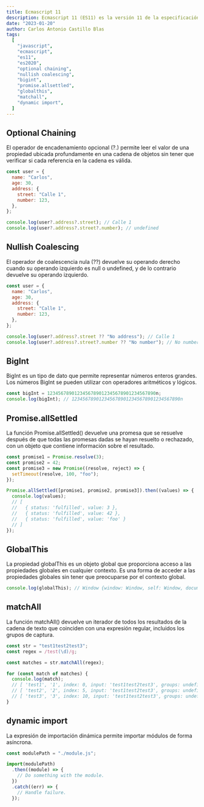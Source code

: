 ```yaml
---
title: Ecmascript 11
description: Ecmascript 11 (ES11) es la versión 11 de la especificación ECMAScript. Esta especificación define el lenguaje de programación ECMAScript y los objetos incorporados en el mismo.
date: "2023-01-20"
author: Carlos Antonio Castillo Blas
tags:
  [
    "javascript",
    "ecmascript",
    "es11",
    "es2020",
    "optional chaining",
    "nullish coalescing",
    "bigint",
    "promise.allsettled",
    "globalthis",
    "matchall",
    "dynamic import",
  ]
---
```


## Optional Chaining

El operador de encadenamiento opcional (?.) permite leer el valor de una propiedad ubicada profundamente en una cadena de objetos sin tener que verificar si cada referencia en la cadena es válida.

```js
const user = {
  name: "Carlos",
  age: 30,
  address: {
    street: "Calle 1",
    number: 123,
  },
};

console.log(user?.address?.street); // Calle 1
console.log(user?.address?.street?.number); // undefined
```

## Nullish Coalescing

El operador de coalescencia nula (??) devuelve su operando derecho cuando su operando izquierdo es null o undefined, y de lo contrario devuelve su operando izquierdo.

```js
const user = {
  name: "Carlos",
  age: 30,
  address: {
    street: "Calle 1",
    number: 123,
  },
};

console.log(user?.address?.street ?? "No address"); // Calle 1
console.log(user?.address?.street?.number ?? "No number"); // No number
```

## BigInt

BigInt es un tipo de dato que permite representar números enteros grandes. Los números BigInt se pueden utilizar con operadores aritméticos y lógicos.

```js
const bigInt = 1234567890123456789012345678901234567890n;
console.log(bigInt); // 1234567890123456789012345678901234567890n
```

## Promise.allSettled

La función Promise.allSettled() devuelve una promesa que se resuelve después de que todas las promesas dadas se hayan resuelto o rechazado, con un objeto que contiene información sobre el resultado.

```js
const promise1 = Promise.resolve(3);
const promise2 = 42;
const promise3 = new Promise((resolve, reject) => {
  setTimeout(resolve, 100, "foo");
});

Promise.allSettled([promise1, promise2, promise3]).then((values) => {
  console.log(values);
  // [
  //   { status: 'fulfilled', value: 3 },
  //   { status: 'fulfilled', value: 42 },
  //   { status: 'fulfilled', value: 'foo' }
  // ]
});
```

## GlobalThis

La propiedad globalThis es un objeto global que proporciona acceso a las propiedades globales en cualquier contexto. Es una forma de acceder a las propiedades globales sin tener que preocuparse por el contexto global.

```js
console.log(globalThis); // Window {window: Window, self: Window, document: document, name: "", location: Location, …}
```

## matchAll

La función matchAll() devuelve un iterador de todos los resultados de la cadena de texto que coinciden con una expresión regular, incluidos los grupos de captura.

```js
const str = "test1test2test3";
const regex = /test(\d)/g;

const matches = str.matchAll(regex);

for (const match of matches) {
  console.log(match);
  // [ 'test1', '1', index: 0, input: 'test1test2test3', groups: undefined ]
  // [ 'test2', '2', index: 5, input: 'test1test2test3', groups: undefined ]
  // [ 'test3', '3', index: 10, input: 'test1test2test3', groups: undefined ]
}
```

## dynamic import

La expresión de importación dinámica permite importar módulos de forma asíncrona.

```js
const modulePath = "./module.js";

import(modulePath)
  .then((module) => {
    // Do something with the module.
  })
  .catch((err) => {
    // Handle failure.
  });
```
